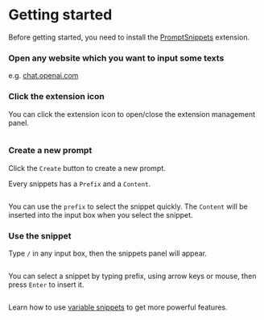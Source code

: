 
# Getting started

Before getting started, you need to install the [PromptSnippets](https://chromewebstore.google.com/detail/promptsnippets/dkafkdphnlodjiggkpbokmponlkjfaco) extension.

<Steps>

### Open any website which you want to input some texts

e.g. [chat.openai.com](https://chat.openai.com/)

### Click the extension icon

You can click the extension icon to open/close the extension management panel.

<Image s="guide-1" width={536} height={325}></Image>

### Create a new prompt

Click the `Create` button to create a new prompt.

Every snippets has a `Prefix` and a `Content`.

<Image s="guide-2" width={338} height={255}></Image>

You can use the `prefix` to select the snippet quickly. The `Content` will be inserted into the input box when you select the snippet.

### Use the snippet

Type `/` in any input box, then the snippets panel will appear.

<Image s="guide-3" width={437} height={130}></Image>

You can select a snippet by typing prefix, using arrow keys or mouse, then press `Enter` to insert it.

<Image s="guide-4" width={437} height={227}></Image>

</Steps>

Learn how to use [variable snippets](/docs/create-snippets) to get more powerful features.

